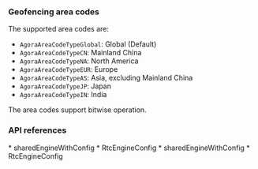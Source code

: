 


### Geofencing area codes

The supported area codes are:

* `AgoraAreaCodeTypeGlobal`: Global (Default)
* `AgoraAreaCodeTypeCN`: Mainland China
* `AgoraAreaCodeTypeNA`: North America
* `AgoraAreaCodeTypeEUR`: Europe
* `AgoraAreaCodeTypeAS`: Asia, excluding Mainland China
* `AgoraAreaCodeTypeJP`: Japan
* `AgoraAreaCodeTypeIN`: India

The area codes support bitwise operation.

### API references

<PlatformWrapper platform="ios">
* <Link to = "{{global.API_REF_IOS_ROOT}}/class_irtcengine.html#api_initialize">sharedEngineWithConfig</Link>
* <Link to = "{{global.API_REF_IOS_ROOT}}/rtc_api_data_type.html#class_rtcengineconfig">RtcEngineConfig</Link>

</PlatformWrapper>
<PlatformWrapper platform="macos">
* <Link to = "{{global.API_REF_MACOS_ROOT}}/class_irtcengine.html#api_initialize">sharedEngineWithConfig</Link>
* <Link to = "{{global.API_REF_MACOS_ROOT}}/rtc_api_data_type.html#class_rtcengineconfig">RtcEngineConfig</Link>
</PlatformWrapper>
